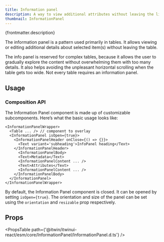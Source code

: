 ```yaml
---
title: Information panel
description: A way to view additional attributes without leaving the list of items.
thumbnail: InformationPanel
---
```


<p>{frontmatter.description}</p>

<LiveExample src='InformationPanel.main.tsx'>
  <AllExamples.InformationPanelMainExample client:load />
</LiveExample>

The information panel is a pattern used primarily in tables. It allows viewing or editing additional details about selected item(s) without leaving the table.

The info panel is reserved for complex tables, because it allows the user to gradually explore the content without overwhelming them with too many details. It also helps avoiding the unpleasant horizontal scrolling when the table gets too wide. Not every table requires an information panel.

## Usage

### Composition API

The Information Panel component is made up of customizable subcomponents. Here’s what the basic usage looks like:

```tsx
<InformationPanelWrapper>
  <Table ... /> // component to overlay
  <InformationPanel isOpen={true}>
    <InformationPanelHeader onClose={() => {}}>
      <Text variant='subheading'>InfoPanel heading</Text>
    </InformationPanelHeader>
      <InformationPanelBody>
      <Text>Metadata</Text>
      <InformationPanelContent ... />
      <Text>Attributes</Text>
      <InformationPanelContent ... />
    </InformationPanelBody>
  </InformationPanel>
</InformationPanelWrapper>
```

By default, the Information Panel component is closed. It can be opened by setting `isOpen={true}`. The orientation and size of the panel can be set using the `orientation` and `resizable` prop respectively.

## Props

<PropsTable path={'@itwin/itwinui-react/esm/core/InformationPanel/InformationPanel.d.ts'} />
